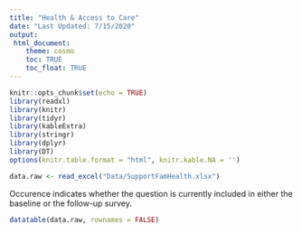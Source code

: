 ```yaml
---
title: "Health & Access to Care"
date: "Last Updated: 7/15/2020"
output: 
 html_document:
    theme: cosmo
    toc: TRUE
    toc_float: TRUE
---
```


```r
knitr::opts_chunk$set(echo = TRUE)
library(readxl)
library(knitr)
library(tidyr)
library(kableExtra)
library(stringr)
library(dplyr)
library(DT)
options(knitr.table.format = "html", knitr.kable.NA = '') 
```

```r
data.raw <- read_excel("Data/SupportFamHealth.xlsx")

```

Occurence indicates whether the question is currently included in either the baseline or the follow-up survey.

```r
datatable(data.raw, rownames = FALSE)
```
